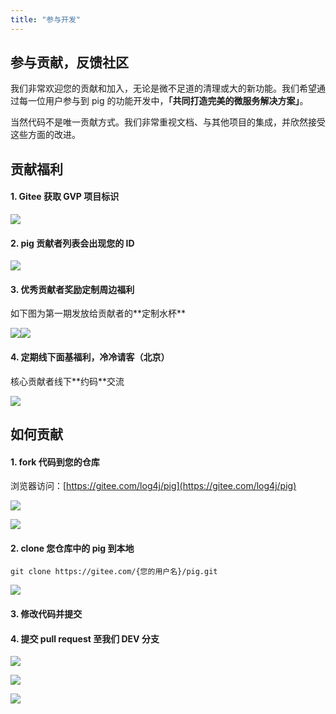 ```yaml
---
title: "参与开发"
---
```


## 参与贡献，反馈社区

我们非常欢迎您的贡献和加入，无论是微不足道的清理或大的新功能。我们希望通过每一位用户参与到 pig 的功能开发中，**「共同打造完美的微服务解决方案」**。  

当然代码不是唯一贡献方式。我们非常重视文档、与其他项目的集成，并欣然接受这些方面的改进。

## 贡献福利
#### 1. Gitee 获取 GVP 项目标识
![](/images/1625898688116-a5fc16a7-7181-4234-8e61-40d9dcda9dc3.png)

#### 2. pig 贡献者列表会出现您的 ID
![](/images/1625898761016-c616723d-fdeb-4ef8-9854-83f8da19943b.png)

#### 3. 优秀贡献者奖励定制周边福利
<Note>
如下图为第一期发放给贡献者的**定制水杯**
</Note>

![](/images/1627972504246-8b82f0f4-43aa-42cd-9789-9db29acb8d8b.png)![](/images/1627972520920-7427ce21-61ee-4f49-9a1c-f26227c29166.png)

#### 4. 定期线下面基福利，冷冷请客（北京）
<Note>
核心贡献者线下**约码**交流
</Note>

![](/images/1628040128164-36304817-95ed-4a06-8ebe-9be0f1413cb9.png)

## 如何贡献

#### 1. fork 代码到您的仓库

浏览器访问：[https://gitee.com/log4j/pig](https://gitee.com/log4j/pig)

![](/images/1604289479920-db45d776-fcba-44ca-b084-d32549207af6.jpeg)

![](/images/1604289479767-5b2a63af-247d-49e0-b17b-d1898ff5ed02.jpeg)

#### 2. clone 您仓库中的 pig 到本地

```shell
git clone https://gitee.com/{您的用户名}/pig.git
```

![](/images/1604289468858-e0c47103-4a6a-4b05-a97b-57eb86880d66.jpeg)

#### 3. 修改代码并提交

#### 4. 提交 pull request 至我们 DEV 分支

![](/images/1604289390693-e0b22e84-49e0-4c08-a584-b94225abf918.jpeg)

![](/images/1604289390759-6aadfd05-d6a9-4285-9936-9c1fb051c83b.jpeg)

![](/images/1604289390698-e3797238-6aaf-40d8-942d-6d1c88bb9e8f.jpeg)




